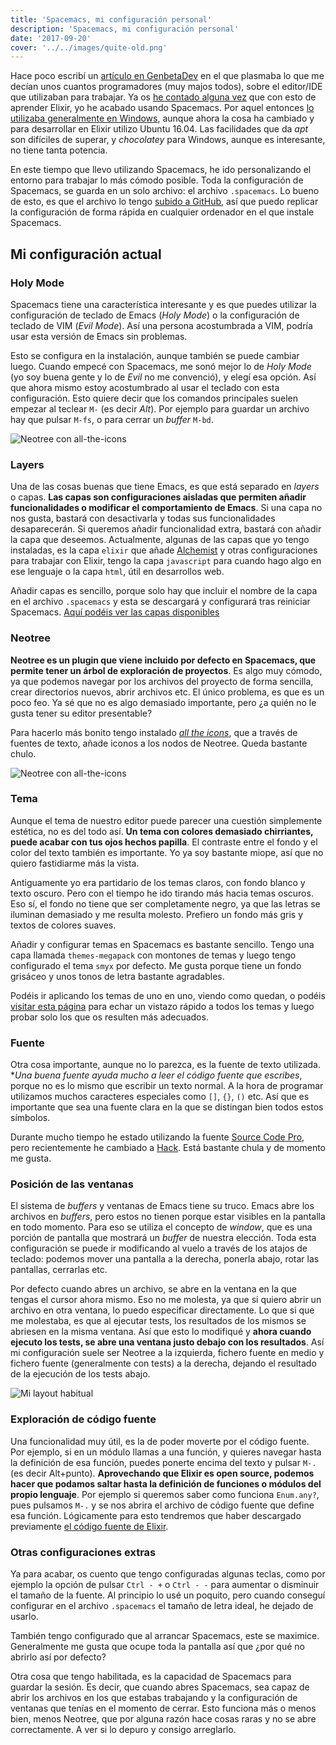 ```yaml
---
title: 'Spacemacs, mi configuración personal'
description: 'Spacemacs, mi configuración personal'
date: '2017-09-20'
cover: '../../images/quite-old.png'
---
```


Hace poco escribí un [artículo en GenbetaDev](https://www.genbetadev.com/herramientas/las-herramientas-del-programador-y-tu-cual-usas) en el que plasmaba lo que me decían unos cuantos programadores (muy majos todos), sobre el editor/IDE que utilizaban para trabajar. Ya os [he contado alguna vez](https://charlascylon.com/2016-06-20-spacemacs-el-editor-perfecto-Elixir) que con esto de aprender Elixir, yo he acabado usando Spacemacs. Por aquel entonces [lo utilizaba generalmente en Windows](https://charlascylon.com/2016-06-29-instalando-spacemacs-en-windows), aunque ahora la cosa ha cambiado y para desarrollar en Elixir utilizo Ubuntu 16.04. Las facilidades que da *apt* son difíciles de superar, y *chocolatey* para Windows, aunque es interesante, no tiene tanta potencia. 

En este tiempo que llevo utilizando Spacemacs, he ido personalizando el entorno para trabajar lo más cómodo posible. Toda la configuración de Spacemacs, se guarda en un solo archivo: el archivo `.spacemacs`. Lo bueno de esto, es que el archivo lo tengo [subido a GitHub](https://github.com/rubenfa/spacemacs-config), así que puedo replicar la configuración de forma rápida en cualquier ordenador en el que instale Spacemacs.


## Mi configuración actual

### Holy Mode

Spacemacs tiene una característica interesante y es que puedes utilizar la configuración de teclado de Emacs (*Holy Mode*) o la configuración de teclado de VIM (*Evil Mode*). Así una persona acostumbrada a VIM, podría usar esta versión de Emacs sin problemas. 

Esto se configura en la instalación, aunque también se puede cambiar luego. Cuando empecé con Spacemacs, me sonó mejor lo de *Holy Mode* (yo soy buena gente y lo de *Evil* no me convenció), y elegí esa opción. Así que ahora mismo estoy acostumbrado al usar el teclado con esta configuración. Esto quiere decir que los comandos principales suelen empezar al teclear `M-` (es decir *Alt*). Por ejemplo para guardar un archivo hay que pulsar `M-fs`, o para cerrar un *buffer* `M-bd`.

![Neotree con all-the-icons](/img/posts/2017/minibufer.png)

### Layers

Una de las cosas buenas que tiene Emacs, es que está separado en *layers* o capas. **Las capas son configuraciones aisladas que permiten añadir funcionalidades o modificar el comportamiento de Emacs**. Si una capa no nos gusta, bastará con desactivarla y todas sus funcionalidades desaparecerán. Si queremos añadir funcionalidad extra, bastará con añadir la capa que deseemos. Actualmente, algunas de las capas que yo tengo instaladas, es la capa `elixir` que añade [Alchemist](https://github.com/tonini/alchemist.el) y otras configuraciones para trabajar con Elixir, tengo la capa `javascript` para cuando hago algo en ese lenguaje o la capa `html`, útil en desarrollos web. 

Añadir capas es sencillo, porque solo hay que incluir el nombre de la capa en el archivo `.spacemacs` y esta se descargará y configurará tras reiniciar Spacemacs. [Aquí podéis ver las capas disponibles](http://spacemacs.org/layers/LAYERS.html)

### Neotree

**Neotree es un plugin que viene incluido por defecto en Spacemacs, que permite tener un árbol de exploración de proyectos**. Es algo muy cómodo, ya que podemos navegar por los archivos del proyecto de forma sencilla, crear directorios nuevos, abrir archivos etc. El único problema, es que es un poco feo. Ya sé que no es algo demasiado importante, pero ¿a quién no le gusta tener su editor presentable? 

Para hacerlo más bonito tengo instalado [*all the icons*](https://github.com/domtronn/all-the-icons.el#resource-fonts), que a través de fuentes de texto, añade iconos a los nodos de Neotree. Queda bastante chulo.

![Neotree con all-the-icons](/img/posts/2017/all_the_icons.png)

### Tema

Aunque el tema de nuestro editor puede parecer una cuestión simplemente estética, no es del todo así. **Un tema con colores demasiado chirriantes, puede acabar con tus ojos hechos papilla**. El contraste entre el fondo y el color del texto también es importante. Yo ya soy bastante miope, así que no quiero fastidiarme más la vista. 

Antiguamente yo era partidario de los temas claros, con fondo blanco y texto oscuro. Pero con el tiempo he ido tirando más hacia temas oscuros. Eso sí, el fondo no tiene que ser completamente negro, ya que las letras se iluminan demasiado y me resulta molesto. Prefiero un fondo más gris y textos de colores suaves. 

Añadir y configurar temas en Spacemacs es bastante sencillo. Tengo una capa llamada `themes-megapack` con montones de temas y luego tengo configurado el tema `smyx` por defecto. Me gusta porque tiene un fondo grisáceo y unos tonos de letra bastante agradables.

Podéis ir aplicando los temas de uno en uno, viendo como quedan, o podéis [visitar esta página](http://themegallery.robdor.com/) para echar un vistazo rápido a todos los temas y luego probar solo los que os resulten más adecuados.

### Fuente

Otra cosa importante, aunque no lo parezca, es la fuente de texto utilizada. **Una buena fuente ayuda mucho a leer el código fuente que escribes*, porque no es lo mismo que escribir un texto normal. A la hora de programar utilizamos muchos caracteres especiales como `[]`, `{}`, `()` etc. Así que es importante que sea una fuente clara en la que se distingan bien todos estos símbolos.

Durante mucho tiempo he estado utilizando la fuente [Source Code Pro](https://github.com/adobe-fonts/source-code-pro), pero recientemente he cambiado a [Hack](http://sourcefoundry.org/hack/). Está bastante chula y de momento me gusta.

### Posición de las ventanas

El sistema de *buffers* y ventanas de Emacs tiene su truco. Emacs abre los archivos en *buffers*, pero estos no tienen porque estar visibles en la pantalla en todo momento. Para eso se utiliza el concepto de *window*, que es una porción de pantalla que mostrará un *buffer* de nuestra elección. Toda esta configuración se puede ir modificando al vuelo a través de los atajos de teclado: podemos mover una pantalla a la derecha, ponerla abajo, rotar las pantallas, cerrarlas etc. 

Por defecto cuando abres un archivo, se abre en la ventana en la que tengas el cursor ahora mismo. Eso no me molesta, ya que si quiero abrir un archivo en otra ventana, lo puedo especificar directamente. Lo que si que me molestaba, es que al ejecutar tests, los resultados de los mismos se abriesen en la misma ventana. Así que esto lo modifiqué y **ahora cuando ejecuto los tests, se abre una ventana justo debajo con los resultados**. Así mi configuración suele ser Neotree a la izquierda, fichero fuente en medio y fichero fuente (generalmente con tests) a la derecha, dejando el resultado de la ejecución de los tests abajo.

![Mi layout habitual](/img/posts/2017/emacs_layout.png)

### Exploración de código fuente

Una funcionalidad muy útil, es la de poder moverte por el código fuente. Por ejemplo, si en un módulo llamas a una función, y quieres navegar hasta la definición de esa función, puedes ponerte encima del texto y pulsar `M-.` (es decir Alt+punto). **Aprovechando que Elixir es open source, podemos hacer que podamos saltar hasta la definición de funciones o módulos del propio lenguaje**. Por ejemplo si queremos saber como funciona `Enum.any?`, pues pulsamos `M-.` y se nos abrira el archivo de código fuente que define esa función. Lógicamente para esto tendremos que haber descargado previamente [el código fuente de Elixir](https://github.com/elixir-lang/elixir).


### Otras configuraciones extras

Ya para acabar, os cuento que tengo configuradas algunas teclas, como por ejemplo la opción de pulsar `Ctrl - +` o `Ctrl - -` para aumentar o disminuir el tamaño de la fuente. Al principio lo usé un poquito, pero cuando conseguí configurar en el archivo `.spacemacs` el tamaño de letra ideal, he dejado de usarlo.

También tengo configurado que al arrancar Spacemacs, este se maximice. Generalmente me gusta que ocupe toda la pantalla así que ¿por qué no abrirlo así por defecto?

Otra cosa que tengo habilitada, es la capacidad de Spacemacs para guardar la sesión. Es decir, que cuando abres Spacemacs, sea capaz de abrir los archivos en los que estabas trabajando y la configuración de ventanas que tenías en el momento de cerrar. Esto funciona más o menos bien, menos Neotree, que por alguna razón hace cosas raras y no se abre correctamente. A ver si lo depuro y consigo arreglarlo.